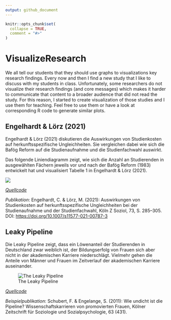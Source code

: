 ```yaml
---
output: github_document
---
```


<!-- README.md is generated from README.Rmd. Please edit that file -->

```r
knitr::opts_chunk$set(
  collapse = TRUE,
  comment = "#>"
)
```

# VisualizeResearch

<!-- badges: start -->
<!-- badges: end -->

We all tell our students that they should use graphs to visualizations key research findings. Every now and then I find a new study that I like to discuss with my students in class. Unfortunately, some researchers do not visualize their research findings (and core messages) which makes it harder to communicate that content to a broader audience that did not read the study. For this reason, I started to create visualization of those studies and I use them for teaching. Feel free to use them or have a look at corresponding R code to generate similar plots.


## Engelhardt & Lörz (2021)

Engelhardt & Lörz (2021) diskutieren die Auswirkungen von Studienkosten
auf herkunftsspezifische Ungleichheiten. Sie vergleichen dabei wie sich
die Bafög Reform auf die Studienaufnahme und die Studienfachwahl
auswirkt.

Das folgende Liniendiagramm zeigt, wie sich die Anzahl an Studierenden
in ausgewählten Fächern jeweils vor und nach der Bafög Reform (1983)
entwickelt hat und visualisiert Tabelle 1 in Engelhardt & Lörz (2021).

![](man/figures/Engelhardt_Loerz_2021.png)

[*Quellcode*](https://github.com/edgar-treischl/VisualizeResearch/blob/master/R/Engelhardt_L%C3%B6rz_2021.R)



*Publikation*: Engelhardt, C. & Lörz, M. (2021): Auswirkungen von Studienkosten auf herkunftsspezifische Ungleichheiten bei der Studienaufnahme und der Studienfachwahl, Köln Z Soziol, 73, S. 285–305. DOI: <https://doi.org/10.1007/s11577-021-00787-3>


## Leaky Pipeline

Die Leaky Pipeline zeigt, dass ein Löwenanteil der Studierenden in
Deutschland zwar weiblich ist, der Bildungserfolg von Frauen sich aber nicht in der
akademischen Karriere niederschlägt. Vielmehr gehen die Anteile von
Männer und Frauen im Zeitverlauf der akademischen Karriere auseinander.

![The Leaky Pipeline](man/figures/Leaky_Pipeline.png)

[*Quellcode*](https://github.com/edgar-treischl/VisualizeResearch/blob/master/R/Leaky_Pipeline.R)

*Beispielpublikation*: Schubert, F. & Engelange, S. (2011): Wie undicht ist die Pipeline? Wissenschaftskarrieren von promovierten Frauen, Kölner Zeitschrift für Soziologie und Sozialpsychologie, 63 (431).
